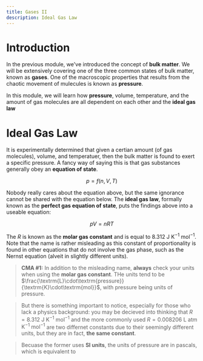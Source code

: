 ```yaml
---
title: Gases II
description: Ideal Gas Law
---
```


# Introduction

In the previous module, we've introduced the concept of **bulk matter**.
We will be extensively covering one of the three common states of bulk matter, known as **gases**.
One of the macroscopic properties that results from the chaotic movement of mulecules is known as **pressure**.

In this module, we will learn how **pressure**, volume, temperature, and the amount of gas molecules are all dependent on each other and the **ideal gas law**


# Ideal Gas Law

It is experimentally determined that given a certian amount (of gas molecules), volume, and temperatuer, then the bulk matter is found to exert a specific pressure.
A fancy way of saying this is that gas substances generally obey an **equation of state**.

$$
p = f(n, V, T)
$$

Nobody really cares about the equation above, but the same ignorance cannot be shared with the equation below.
The **ideal gas law**, formally known as the **perfect gas equation of state**, puts the findings above into a useable equation:

$$
pV = nRT
$$

The $R$ is known as the **molar gas constant** and is equal to $8.312\textrm{ J K}^{-1}\textrm{ mol}^{-1}$.
Note that the name is rather misleading as this constant of proportionality is found in other equations that do not involve the gas phase, such as the Nernst equation (alveit in slightly different units).

> **CMA #1:** In addition to the misleading name, **always** check your units when using the **molar gas constant**.
THe units tend to be $\frac{\textrm{L}\cdot\textrm{pressure}}{\textrm{K}\cdot\textrm{mol}}$, with $\textrm{pressure}$ being units of pressure.

> But there is something important to notice, especially for those who lack a physics background:
you may be decieved into thinking that $R = 8.312\textrm{ J K}^{-1}\textrm{ mol}^{-1}$ and the more commonly used $R = 0.008206\textrm{ L atm K}^{-1}\textrm{ mol}^{-1}$ are two differnet constants due to their seemingly different units, but they are in fact, **the same constant**.

> Becuase the former uses **SI units**, the units of pressure are in pascals, which is equivalent to 